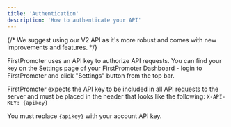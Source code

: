 ```yaml
---
title: 'Authentication'
description: 'How to authenticate your API'
---
```


{/* <Note>
  We suggest using our V2 API as it's more robust and comes with new improvements and features. 
</Note> */}


FirstPromoter uses an API key to authorize API requests. You can find your key on the Settings page of your FirstPromoter Dashboard  - login to FirstPromoter and click "Settings" button from the top bar.

FirstPromoter expects the API key to be included in all API requests to the server and must be placed in the header that looks like the following:
`X-API-KEY: {apikey}`

<Note>You must replace `{apikey}` with your account API key.</Note>